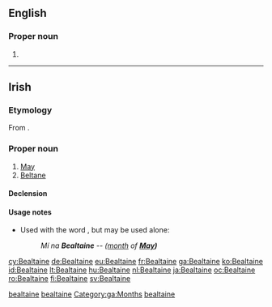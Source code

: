 ==English==

===Proper noun===
{{en-proper noun}}

# {{alternative spelling of|Beltane}}

----

==Irish==

===Etymology===
From {{etyl|sga|ga}} {{term|Beltaine|lang=sga}}.

===Proper noun===
{{head|ga|proper noun}} {{f}}

# [[May]] {{gloss|month}}
# [[Beltane]]

====Declension====
{{ga-noun-f4|B|ealtaine|ealtainí}}

{{ga mut cons|B|ealtaine|uc=yes}}

====Usage notes====
* Used with the word {{l|ga|mí}}, but may be used alone:
*: ''Mí na '''Bealtaine''' -- ([[month]] of '''[[May]])'''''

[[Category:Irish terms derived from Old Irish|bealtaine]]
[[Category:ga:Calendar terms|bealtaine]]
[[Category:ga:Months]]
[[Category:ga:Time|bealtaine]]

[[cy:Bealtaine]]
[[de:Bealtaine]]
[[eu:Bealtaine]]
[[fr:Bealtaine]]
[[ga:Bealtaine]]
[[ko:Bealtaine]]
[[id:Bealtaine]]
[[lt:Bealtaine]]
[[hu:Bealtaine]]
[[nl:Bealtaine]]
[[ja:Bealtaine]]
[[oc:Bealtaine]]
[[ro:Bealtaine]]
[[fi:Bealtaine]]
[[sv:Bealtaine]]